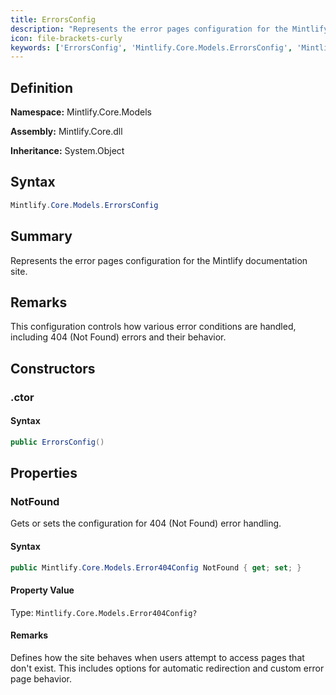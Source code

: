 ```yaml
---
title: ErrorsConfig
description: "Represents the error pages configuration for the Mintlify documentation site."
icon: file-brackets-curly
keywords: ['ErrorsConfig', 'Mintlify.Core.Models.ErrorsConfig', 'Mintlify.Core.Models', 'class', 'System.Object']
---
```


## Definition

**Namespace:** Mintlify.Core.Models

**Assembly:** Mintlify.Core.dll

**Inheritance:** System.Object

## Syntax

```csharp
Mintlify.Core.Models.ErrorsConfig
```

## Summary

Represents the error pages configuration for the Mintlify documentation site.

## Remarks

This configuration controls how various error conditions are handled,
            including 404 (Not Found) errors and their behavior.

## Constructors

### .ctor

#### Syntax

```csharp
public ErrorsConfig()
```

## Properties

### NotFound

Gets or sets the configuration for 404 (Not Found) error handling.

#### Syntax

```csharp
public Mintlify.Core.Models.Error404Config NotFound { get; set; }
```

#### Property Value

Type: `Mintlify.Core.Models.Error404Config?`

#### Remarks

Defines how the site behaves when users attempt to access pages that don't exist.
            This includes options for automatic redirection and custom error page behavior.

